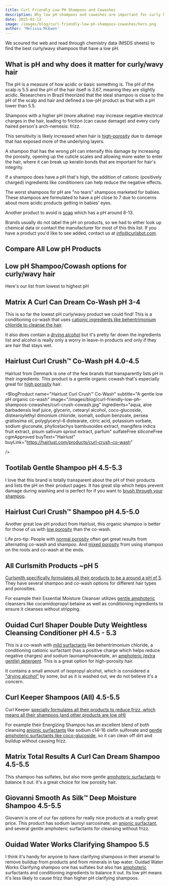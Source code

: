 ```yaml
---
title: Curl Friendly Low PH Shampoos and Cowashes
description: Why low pH shampoos and cowashes are important for curly hair and a comprehensive list of curl friendly options.
date: 2025-02-12
image: /images/blog/curl-friendly-low-ph-shampoos-cowashes/hero.png
author: 'Melissa McEwen'
---
```



<Affiliate />

<TableOfContents />

We scoured the web and read through chemistry data (MSDS sheets) to find the best curly/wavy shampoos that have a low pH.

## What is pH and why does it matter for curly/wavy hair

The pH is a measure of how acidic or basic something is. The pH of the scalp is 5.5 and the pH of the hair itself is 3.67, meaning they are slightly acidic. Researchers in Brazil theorized that the ideal shampoo is close to the pH of the scalp and hair <InlineReference id="65" /> and defined a low-pH product as that with a pH lower than 5.5.

Shampoos with a higher pH (more alkaline) may increase negative electrical charges in the hair, leading to friction (can cause damage) and every curly haired person's arch-nemesis: frizz.

This sensitivity is likely increased when hair is [high-porosity](/porosity/high-porosity) due to damage that has exposed more of the underlying layers.

A shampoo that has the wrong pH can intensify this damage by increasing the porosity, opening up the cuticle scales and allowing more water to enter the hair, where it can break up keratin bonds that are important for hair's integrity.

If a shampoo does have a pH that's high, the addition of cationic (positively charged) ingredients like conditioners can help reduce the negative effects.

The worst shampoos for pH are "no tears" shampoos marketed for babies. These shampoos are formulated to have a pH close to 7 due to concerns about more acidic products getting in babies' eyes.

Another product to avoid is [soap](/categories/soaps) which has a pH around 8-13.

Brands usually do not label the pH on products, so we had to either look up chemical data or contact the manufacturer for most of this this list. If you have a product you'd like to see added, contact us at [info@curlsbot.com](mailto:info@curlsbot.com).

## Compare All Low pH Products

<ProductsTable products={lowPhProducts} />

## Low pH Shampoo/Cowash options for curly/wavy hair

Here's our list from lowest to highest pH

## Matrix A Curl Can Dream Co-Wash pH 3-4

This is so far the lowest pH curly/wavy product we could find! This is a conditioning co-wash that uses [cationic ingredients like behentrimonium chloride to cleanse the hair](/categories/mild-surfactants).

It also does contain a [drying alcohol](/categories/drying-alcohols) but it's pretty far down the ingredients list and alcohol is really only a worry in leave-in products and only if they are hair that stays wet.

<BlogProduct
  name="Matrix A Curl Can Dream Co-Wash"
  subtitle="For high-porosity hair that needs an extremely gentle cleanser"
  image="/images/blog/curl-friendly-low-ph-shampoos-cowashes/curl-can-dream-cowash.jpg"
  ingredients="aqua water, cetearyl alcohol, behentrimonium chloride, stearyl alcohol, cetyl esters, parfum fragrance, phenoxyethanol, isopropyl alcohol, linalool, citric acid, citronellol, geraniol, glycerin, benzyl salicylate, mel extract honey extract fil c255711 1"
  sulfateFree
  siliconeFree
  buyText="Ulta"
  buyLink="https://www.ulta.com/p/a-curl-can-dream-co-wash-pimprod2026750?sku=2586591"
  amazonLink="https://amzn.to/4h1F3zU"
  sample={false}
/>

## Hairlust Curl Crush™ Co-Wash pH 4.0-4.5

Hairlust from Denmark is one of the few brands that transparently lists pH in their ingredients. This product is a gentle organic cowash that's especially great for [high porosity](/porosity/high-porosity) hair.

<BlogProduct
  name="Hairlust Curl Crush™ Co-Wash"
  subtitle="A gentle low pH organic co-wash"
  image="/images/blog/curl-friendly-low-ph-shampoos-cowashes/curl-crush-cowash.jpg"
  ingredients="aqua, aloe barbadensis leaf juice, glycerin, cetearyl alcohol, coco-glucoside, distearoylethyl dimonium chloride, isomalt, sodium benzoate, persea gratissima oil, polyglyceryl-6 distearate, citric acid, potassium sorbate, sodium gluconate, phyllostachys bambusoides extract, mangifera indica fruit extract, pisum sativum sprout extract, parfum"
  sulfateFree
  siliconeFree
  cgmApproved
  buyText="Hairlust"
  buyLink="https://hairlust.com/products/curl-crush-co-wash"

/>

## Tootilab Gentle Shampoo pH 4.5-5.3

I love that this brand is totally transparent about the pH of their products and lists the pH on their product pages. It has great slip which helps prevent damage during washing and is perfect for if you want to [brush through your shampoo](/blog/brush-through-shampoo).

<BlogProduct
  name="Tootilab Gentle Shampoo"
  subtitle="A gentle low pH shampoo"
  image="/images/blog/curl-friendly-low-ph-shampoos-cowashes/tootilab_shampoo.jpeg"
  ingredients="water aqua, cocamidopropyl betaine, lauryl glucoside, glycerin, sodium methyl cocoyl taurate, aloe barbadensis leaf juice powder, caprylyl capryl glucoside, sodium lauroyl sarcosinate, sodium cocoamphoacetate, inulin, fragrance parfum, benzyl alcohol, polyquaternium-7, potassium sorbate, saccharide isomerate, argan oil glycereth-8 esters, guar hydroxypropyltrimonium chloride, citric acid, sodium chloride, alpha-glucan oligosaccharide, trisodium ethylenediamine disuccinate, tocopherol, helianthus annuus sunflower seed oil, sodium citrate, hexyl cinnamal"
  sulfateFree
  siliconeFree
  cgmApproved
  buyText="Tootilab"
  buyLink="https://collabs.shop/ha9w1t"
  sample={true}
/>

## Hairlust Curl Crush™ Shampoo pH 4.5-5.0

Another great low pH product from Hairlust, this organic shampoo is better for those of us with [low porosity](/porosity/low-porosity) than the co-wash.

Life pro-tip: People with [normal porosity](/porosity/normal-porosity) often get great results from alternating co-wash and shampoo. And [mixed porosity](/porosity/mixed-porosity) from using shampoo on the roots and co-wash at the ends.

<BlogProduct
  name="Curl Crush™ Shampoo"
  subtitle="A low pH organic shampoo that provides lightweight moisture "
  image="/images/blog/curl-friendly-low-ph-shampoos-cowashes/CurlCrush-Shampoo.jpg"
  ingredients="aqua, lauryl glucoside, aloe barbadensis leaf juice, glycerin, disodium cocoyl glutamate, propanediol, citric acid, sodium chloride, sodium cocoyl glutamate, sodium benzoate, glyceryl caprylate, inulin, parfum natural, guar hydroxypropyltrimonium chloride, pullulan, polyglyceryl-4 caprate, xanthan gum, potassium sorbate, propylene glycol, sodium gluconate, phyllostachys bambusoides extract, zingiber officinale root extract, euterpe oleracea fruit extract, hydrolyzed rice protein"
  sulfateFree
  siliconeFree
  cgmApproved
  buyText="Hairlust"
  buyLink="https://hairlust.com/products/curl-crush-shampoo"
/>

## All Curlsmith Products ~pH 5

[Curlsmith specifically formulates all their products to be a around a pH of 5](https://help.uk.curlsmith.com/en-US/what-is-the-ph-level-of-your-products-97514). They have several shampoo and co-wash options for different hair types and porosities.

For example their Essential Moisture Cleanser utilizes [gentle amphoteric](/categories/mild-surfactants) cleansers like cocamidopropyl betaine as well as conditioning ingredients to ensure it cleanses without stripping.

<BlogProduct
  name="Curlsmith Essential Moisture Cleanser"
  subtitle="A gentle low pH shampoo"
  image="/images/blog/curl-friendly-low-ph-shampoos-cowashes/curlsmith.jpeg"
  ingredients="water aqua, cocamidopropyl betaine, sodium methyl cocoyl taurate, lauryl glucoside, sodium chloride, peg-120 methyl glucose trioleate, betaine, helianthus annuus sunflower seed oil, aloe barbadensis leaf juice, selaginella lepidophylla resurrection flower extract, ocimum basilicum basil leaf extract, piper nigrum black pepper seed extract, rosmarinus officinalis rosemary leaf extract, salvia officinalis sage leaf extract, carapa guaianensis andiroba seed oil, propanediol, glycerin, guar hydroxypropyltrimonium chloride, polyquaternium-10, citric acid, phenoxyethanol, sodium benzoate, potassium sorbate, fragrance parfum, limonene, linalool"
  sulfateFree
  siliconeFree
  cgmApproved
  buyText="Curlsmith"
  buyLink="https://curlsmith.com/products/essential-moisture-cleanser"
  amazonLink="https://amzn.to/4jqz9Kg"
  sample={true}
/>

## Ouidad Curl Shaper Double Duty Weightless Cleansing Conditioner pH 4.5 - 5.3

This is a co-wash with [mild surfactants](/categories/mild-surfactants) like behentrimonium chloride, a conditioning cationic surfactant (has a positive charge which helps reduce negative charges) and sodium lauroamphoacetate, an [amphoteric (extra gentle) detergent](/categories/mild-surfactants). This is a great option for high-porosity hair.

It contains a small amount of isopropyl alcohol, which is considered a ["drying alcohol"](/categories/drying-alcohols) by some, but as it is washed out, we do not believe it's a concern.

<BlogProduct
  name="Ouidad Curl Shaper Double Duty Weightless Cleansing Conditioner"
  subtitle="A gentle low pH cowash"
  image="/images/blog/curl-friendly-low-ph-shampoos-cowashes/ouidad-curl-shaper.jpeg"
  ingredients="aqua water eau, stearyl alcohol, sodium lauroamphoacetate, hydroxypropyl starch phosphate, behentrimonium chloride, cetyl alcohol, cocamidopropyl hydroxysultaine, anastatica hierochuntica extract, oryza sativa rice bran oil, hydroxypropyl bis-hydroxyethyldimonium chloride, hexylene glycol, butylene glycol, ceteareth-20, caprylyl glycol, phenoxyethanol, citric acid, disodium edta, isopropyl alcohol, benzyl salicylate, fragrance parfum"
  sulfateFree
  siliconeFree
  buyText="Ouidad"
  buyLink="https://click.linksynergy.com/link?id=9QcV0uNyab0&offerid=929395.38429941031&type=2&murl=https%3a%2f%2fwww.ouidad.com%2fproducts%2fcurl-shaper-double-duty-weightless-cleansing-conditioner%3fvariant%3d44436704788738"
  amazonLink="https://amzn.to/3PJCVRG"
/>

## Curl Keeper Shampoos (All) 4.5-5.5

Curl Keeper [specially formulates all their products to reduce frizz, which means all their shampoos (and other products are low pH)](https://frizzoff.com/blogs/curly-hair-education/ph-levels-why-it-matters-for-curly-hair)

For example their Energizing Shampoo has an excellent blend of both cleansing [anionic surfactants](/groups/surfactants) like sodium c14-16 olefin sulfonate and [gentle amphoteric surfactants like coco-glucoside](/groups/surfactants), so it can clean off dirt and buildup without causing frizz.

<BlogProduct
  name="Curl Keeper Energizing Shampoo"
  subtitle="An excellent shampoo for all hair types"
  image="/images/blog/curl-friendly-low-ph-shampoos-cowashes/curlkeeper.jpeg"
  ingredients="water eau, coco-glucoside, sodium chloride himalayan crystal salt, sodium c14-16 olefin sulfonate, disodium laureth sulfosuccinate, lauramide dea, panthenoil, polysorbate 80, silk amino acides, hydroxyproyl methylcellulose, citric acid, fragrance, dmdm hydantoin"
  sulfateFree
  siliconeFree
  cgmApproved
  buyLink="https://frizzoff.com/r?id=idp8mh"
  amazonLink="https://amzn.to/40CsOnQ"
  buyText="Curl Keeper(Use code CURLSBOT15 for 15% off!)"
  sample={true}
/>

## Matrix Total Results A Curl Can Dream Shampoo 4.5-5.5

This shampoo has sulfates, but also more gentle [amphoteric surfactants](/groups/surfactants) to balance it out. It's a great choice for low porosity hair.

<BlogProduct
  name="Matrix Total Results A Curl Can Dream Shampoo"
  subtitle="A stronger shampoo for deeper cleansing"
  image="/images/blog/curl-friendly-low-ph-shampoos-cowashes/matrix-curl.jpeg"
  ingredients="aqua water eau, sodium laureth sulfate, lauryl glucoside, cetyl alcohol, sodium chloride, parfum fragrance, glycol distearate, citric acid, ppg-5-ceteth-20, sodium benzoate, sodium hydroxide, cocamidopropyl betaine, disodium edta, salicylic acid, coco-betaine, linalool, citronellol, geraniol, benzyl salicylate, glycerin, mel extract honey extract fil c255709 1"
  siliconeFree
  buyText="Ulta"
  buyLink="https://www.ulta.com/p/a-curl-can-dream-shampoo-pimprod2026749?sku=2586590"
  amazonLink="https://amzn.to/4hllXVp"
/>

## Giovanni Smooth As Silk™ Deep Moisture Shampoo 4.5-5.5

Giovanni is one of our fav options for really nice products at a really great price. This product has sodium lauroyl sarcosinate, an [anionic surfactant](/groups/surfactants), and several gentle amphoteric surfactants for cleansing without frizz.

<BlogProduct
  name="Giovanni Smooth As Silk™ Deep Moisture Shampoo"
  subtitle="A low pH shampoo at a great price"
  image="/images/blog/curl-friendly-low-ph-shampoos-cowashes/sas-giovanni.jpg"
  ingredients="aqua purified water, sodium lauroyl sarcosinate, cocamidopropyl betaine, sodium cocoamphoacetate, lauryl glucoside, decyl glucoside, sodium cocoyl glutamate, sodium lauryl glucose carboxylate, glycerin, pyrus malus apple fruit extract, aloe barbadensis aloe vera leaf juice, chamomilla recutita matricaria leaf extract, citrus aurantium dulcis valencia orange extract, citrus grandis grapefruit fruit extract, cymbopogon schoenanthus lemongrass extract, echinacea purpurea extract, glycine soja soybean seed extract, lavandula angustifolia lavender extract, rosmarinus officinalis rosemary leaf extract, macrocystis pyrifera sea kelp extract, mangifera indica mango extract, salix alba willow bark extract, xanthan gum, glycol distearate, panthenol pro-vitamin b5, citric acid, polysorbate 20, potassium sorbate, phenoxyethanol, natural fragrance"
  siliconeFree
  sulfateFree
  cgmApproved
  amazonLink="https://amzn.to/4h15AgY"
/>

## Ouidad Water Works Clarifying Shampoo 5.5

I think it's handy for anyone to have clarifying shampoos in their arsenal to remove buildup from products and from minerals in tap water. Ouidad Water Works Clarifying shampoo one has sulfates but also has [amphoteric](/groups/surfactants) surfactants and conditioning ingredients to balance it out. Its low pH means it's less likely to cause frizz than higher pH clarifying shampoos.

<BlogProduct
  name="Ouidad Water Works Clarifying Shampoo"
  subtitle="A stronger shampoo ideal for clarifying"
  image="/images/blog/curl-friendly-low-ph-shampoos-cowashes/water-works.png"
  ingredients="water, ammonium laureth sulfate, sodium laureth sulfate, cocomidopropyl betaine, lauryl glucoside, butylene glycol, cocamide mea, polysorbate 20, sodium lauroamphoacetate, panthenol, saccharum officinarum sugar cane extract, citrus medica limonum lemon peel extract, citrus aurantium dulcis orange fruit extract, pyrus malus apple fruit extract, camellia oleifera leaf extract, cetrimonium chloride, polyquaternium-59, polyquaternium-10, citrus aurantium dulcis orange peel oil, citrus tangerina tangerine peel oil, disodium edta, methychloroisothiazolinone, methylisothiazolinone"
  siliconeFree
  buyLink="https://www.ouidad.com/products/water-works-clarifying-shampoo"
  buyText="Ouidad"
  amazonLink="https://amzn.to/4jXtkUX"
/>

<AutoReferencesList />


<AuthorBio />
